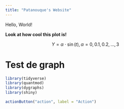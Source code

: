 ```yaml
---
title: "Patanouque's Website"
---
```


Hello, World!


__Look at how cool this plot is!__

$$Y = \alpha \cdot \sin(t), \alpha = 0,0.1,0.2,...,3$$



# Test de graph
```r
library(tidyverse)
library(quantmod)
library(dygraphs)
library(shiny)
```

```r

actionButton("action", label = "Action")
```